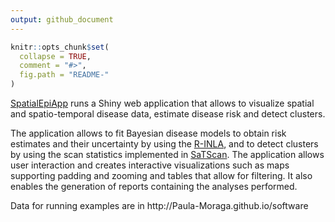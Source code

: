 ```yaml
---
output: github_document
---
```


<!-- README.md is generated from README.Rmd. Please edit that file -->

```r
knitr::opts_chunk$set(
  collapse = TRUE,
  comment = "#>",
  fig.path = "README-"
)
```



[SpatialEpiApp](http://CRAN.R-project.org/package=SpatialEpiApp) runs a Shiny web application that allows to visualize spatial and spatio-temporal disease data, estimate disease risk and detect clusters.

The application allows to fit Bayesian disease models to obtain risk estimates and their uncertainty by using the [R-INLA](http://www.r-inla.org), and to detect clusters by using the scan statistics implemented in [SaTScan](https://www.satscan.org). The application allows user interaction and creates interactive visualizations such as maps supporting padding and zooming and tables that allow for filtering. It also enables the generation of reports containing the analyses performed.

Data for running examples are in http://Paula-Moraga.github.io/software


